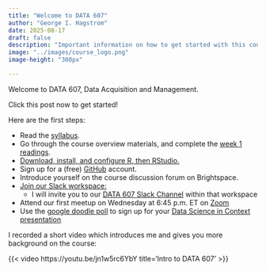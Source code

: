 ```yaml
---
title: "Welcome to DATA 607"
author: "George I. Hagstrom"
date: 2025-08-17
draft: false
description: "Important information on how to get started with this course. Click this post now for instructions on getting started."
image: "../images/course_logo.png"
image-height: "300px"

---
```



Welcome to DATA 607, Data Acquisition and Management.

Click this post now to get started!

Here are the first steps:

* Read the [syllabus](../course/syllabus).
* Go through the course overview materials, and complete the [week 1 readings](../modules/module1).
* [Download, install, and configure R, then RStudio.](../course/software)
* Sign up for a (free) [GitHub](https://github.com/) account.
* Introduce yourself on the course discussion forum on Brightspace.
* [Join our Slack workspace:](https://join.slack.com/t/cuny-msds/shared_invite/zt-3ans1b3dz-5HhIols06wNraCMUhZ~jXw)
  - I will invite you to our [DATA 607 Slack Channel](https://cuny-msds.slack.com/archives/C08U8QRGKQ8) within that workspace    
* Attend our first meetup on Wednesday at 6:45 p.m. ET on [Zoom](https://us02web.zoom.us/j/81858708616?pwd=eE9ZGJFco9iicq3BsmANIfWUVLwy0x.1)
* Use the [google doodle poll](https://doodle.com/sign-up-sheet/participate/73d10cce-87fd-48eb-9e20-760138efedfb/select) to sign up for your [Data Science in Context presentation](assignments/dsincontext)

I recorded a short video which introduces me and gives you more background on the course:

{{< video    https://youtu.be/jn1w5rc6YbY
    title='Intro to DATA 607' 
>}}

